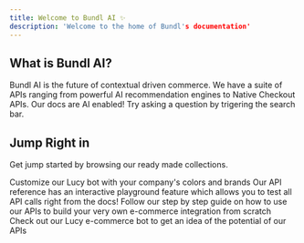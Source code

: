 ```yaml
---
title: Welcome to Bundl AI ✨
description: 'Welcome to the home of Bundl's documentation'
---
```


## What is Bundl AI?

Bundl AI is the future of contextual driven commerce. We have a suite of APIs ranging from powerful AI recommendation engines to Native Checkout APIs.
<Note>
  Our docs are AI enabled! Try asking a question by trigering the search bar.
</Note>
## Jump Right in

Get jump started by browsing our ready made collections.

<CardGroup cols={2}>
  <Card
    title="Quickstart"
    icon="palette"
    href="https://docs.bundl.ai/quickstart"
  >
    Customize our Lucy bot with your company's colors and brands
  </Card>
  <Card
    title="Reference APIs"
    icon="code"
    href="https://docs.bundl.ai/api-reference"
  >
    Our API reference has an interactive playground feature which allows you to test all API calls right from the docs!
  </Card>
  <Card
    title="Setup Guide"
    icon="screwdriver-wrench"
    href="https://docs.bundl.ai/getting-started"
  >
    Follow our step by step guide on how to use our APIs to build your very own e-commerce integration from scratch
  </Card>
  <Card
    title="Lucy Bot"
    icon="stars"
    href="https://app.bundl.ai/bot"
  >
    Check out our Lucy e-commerce bot to get an idea of the potential of our APIs
  </Card>
</CardGroup>

